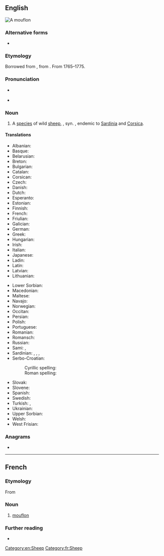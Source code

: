 ==English==
[[File:Mouflon 08.JPG|right|thumb|A mouflon]]
{{wikipedia}}
{{wikispecies|Ovis musimon}}

===Alternative forms===
* {{l|en|moufflon}}

===Etymology===
Borrowed from {{bor|en|fr|mouflon}}, from {{cog|it|muflone}}.  From 1765–1775.

===Pronunciation===
* {{a|RP}} {{IPA|en|/ˈmuːf.lɒn/}}
* {{a|US}} {{IPA|en|/ˈmuːf.lɑːn/}}

===Noun===
{{en-noun}}

# A [[species]] of wild [[sheep]], {{taxlink|Ovis orientalis musimon|subspecies|noshow=1|ver=161026}}, syn. {{taxlink|Ovis aries musimon|subspecies|noshow=1|ver=161026}}, endemic to [[Sardinia]] and [[Corsica]]. {{defdate|from c. 1770}}

====Translations====
{{trans-top|sheep}}
* Albanian: {{t|sq|mufloni}}
* Basque: {{t|eu|mufloi}}
* Belarusian: {{t|be|муфло́н}}
* Breton: {{t|br|mouflon}}
* Bulgarian: {{t|bg|муфло́н}}
* Catalan: {{t|ca|mufló}}
* Corsican: {{t|co|muvrinu}}
* Czech: {{t+|cs|muflon}}
* Danish: {{t|da|muflon}}
* Dutch: {{t+|nl|moeflon|m}}
* Esperanto: {{t|eo|muflono}}
* Estonian: {{t|et|muflon}}
* Finnish: {{t+|fi|mufloni}}
* French: {{t+|fr|mouflon|m}}
* Friulian: {{t|fur|muflon}}
* Galician: {{t|gl|muflón}}
* German: {{t|de|Mufflon|m}}
* Greek: {{t+|el|μουφλόν}}
* Hungarian: {{t+|hu|muflon}}
* Irish: {{t|ga|caora mouflon|f}}
* Italian: {{t+|it|muflone|m}}
* Japanese: {{t+|ja|ムフロン|tr=mufuron}}
* Ladin: {{t|lld|muflon}}
* Latin: {{t|la|mūsimō|m}}
* Latvian: {{t|lv|muflons}}
* Lithuanian: {{t+|lt|muflonas}}
{{trans-mid}}
* Lower Sorbian: {{t|dsb|muflon}}
* Macedonian: {{t|mk|муфлон}}
* Maltese: {{t|mt|muflun}}
* Navajo: {{t|nv|tó wónaanídę́ę́ʼ dibé ałchiní}}
* Norwegian: {{t|no|mufflon}}
* Occitan: {{t+|oc|moflon}}
* Persian: {{t+|fa|موک|tr=muk}}
* Polish: {{t+|pl|muflon}}
* Portuguese: {{t+|pt|muflão|m}}
* Romanian: {{t+|ro|muflon|m}}
* Romansch: {{t|rm|muflon}}
* Russian: {{t+|ru|муфло́н}}
* Sami: {{t|se|muflon}}, {{t|se|meahccesávza}}
* Sardinian: {{t|sc|mruvoni}}, {{t|sc|mugra}}, {{t|sc|muva}}, {{t|sc|murgone}}
* Serbo-Croatian:
*: Cyrillic spelling: {{t|sh|муфлон|sc=Cyrl}}
*: Roman spelling: {{t+|sh|muflon}}
* Slovak: {{t|sk|muflón}}
* Slovene: {{t+|sl|muflon}}
* Spanish: {{t|es|muflón|m}}
* Swedish: {{t|sv|mufflon}}
* Turkish: {{t+|tr|yaban koyunu}}, {{t+|tr|muflon}}
* Ukrainian: {{t|uk|муфлон}}
* Upper Sorbian: {{t|hsb|muflon}}
* Welsh: {{t|cy|mwfflon}}
* West Frisian: {{t|fy|moeflon}}
{{trans-bottom}}

===Anagrams===
* {{anagrams|en|a=flmnoou|moonful}}

[[Category:en:Sheep]]

----

==French==

===Etymology===
From {{bor|fr|it|muflone}}
===Noun===
{{fr-noun|m}}

# [[#English|mouflon]]

===Further reading===
* {{R:TLFi}}

[[Category:fr:Sheep]]